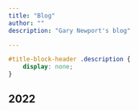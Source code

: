```yaml
---
title: "Blog"
author: ""
description: "Gary Newport's blog"

---
```


```css
#title-block-header .description {
    display: none;
}
```

## 2022

:::{#posts_2022}
:::
